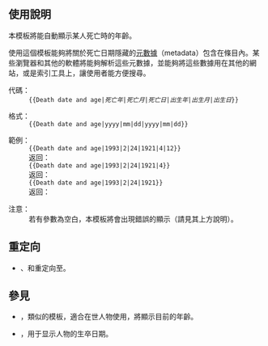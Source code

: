 <includeonly>{{Template shortcut |dda}}{{high-use|23668}}<!-- {{template doc page transcluded}} --></includeonly><noinclude>{{template doc page viewed directly}}</noinclude>
== 使用說明 ==
本模板將能自動顯示某人死亡時的年齡。

使用這個模板能夠將關於死亡日期隱藏的[[元數據]]（metadata）包含在條目內。某些瀏覽器和其他的軟體將能夠解析這些元數據，並能夠將這些數據用在其他的網站，或是索引工具上，讓使用者能方便搜尋。

; 代碼：
: <code><nowiki>{{</nowiki>Death date and age|''死亡年''|''死亡月''|''死亡日''|''出生年''|''出生月''|''出生日''<nowiki>}}</nowiki></code>

; 格式：
:<code><nowiki>{{</nowiki>Death date and age|yyyy|mm|dd|yyyy|mm|dd<nowiki>}}</nowiki></code>
<!-- :<tt><nowiki>{{</nowiki>Dda|yyyy|mm|dd|yyyy|mm|dd<nowiki>}}</nowiki></tt>
 -->
; 範例：
:<code><nowiki>{{Death date and age|1993|2|24|1921|4|12}}</nowiki></code><br />返回：<br />{{Death date and age|1993|2|24|1921|4|12}}
:<code><nowiki>{{Death date and age|1993|2|24|1921|4}}</nowiki></code><br />返回：<br />{{Death date and age|1993|2|24|1921|4}}
:<code><nowiki>{{Death date and age|1993|2|24|1921}}</nowiki></code><br />返回：<br />{{Death date and age|1993|2|24|1921}}

; 注意：
:若有參數為空白，本模板將會出現錯誤的顯示（請見其上方說明）。

== 重定向 ==
*{{tl|Dda}}、{{tl|Deathdateandage}}和{{tl|死亡年月日と没年齢}}重定向至{{tl|Death date and age}}。

== 參見 ==
*{{tl|Birth date and age}}，類似的模板，適合在世人物使用，將顯示目前的年齡。
* {{tl|bd}}，用于显示人物的生卒日期。
<!-- *{{tl|Death date}} – 不含年齡的死亡日期模板。 -->

{{出生、逝世及日期模板|state=collapsed}}

<includeonly>

<!-- 請在下方加入模板分類，感謝 -->
[[Category:生卒模板|{{PAGENAME}}]]
[[Category:日期计算模板|{{PAGENAME}}]]
[[Category:使用了分析程序的模板|{{PAGENAME}}]]
</includeonly>